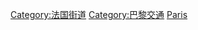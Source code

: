 {{Commonscat|Streets in Paris}}

[[Category:法国街道|Category:法国街道]]
[[Category:巴黎交通|Category:巴黎交通]]
[[Category:各城市街道|Paris]]